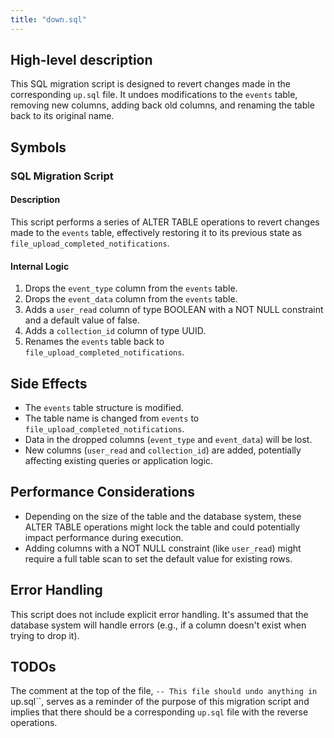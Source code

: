 ```yaml
---
title: "down.sql"
---
```


## High-level description
This SQL migration script is designed to revert changes made in the corresponding `up.sql` file. It undoes modifications to the `events` table, removing new columns, adding back old columns, and renaming the table back to its original name.

## Symbols

### SQL Migration Script
#### Description
This script performs a series of ALTER TABLE operations to revert changes made to the `events` table, effectively restoring it to its previous state as `file_upload_completed_notifications`.

#### Internal Logic
1. Drops the `event_type` column from the `events` table.
2. Drops the `event_data` column from the `events` table.
3. Adds a `user_read` column of type BOOLEAN with a NOT NULL constraint and a default value of false.
4. Adds a `collection_id` column of type UUID.
5. Renames the `events` table back to `file_upload_completed_notifications`.

## Side Effects
- The `events` table structure is modified.
- The table name is changed from `events` to `file_upload_completed_notifications`.
- Data in the dropped columns (`event_type` and `event_data`) will be lost.
- New columns (`user_read` and `collection_id`) are added, potentially affecting existing queries or application logic.

## Performance Considerations
- Depending on the size of the table and the database system, these ALTER TABLE operations might lock the table and could potentially impact performance during execution.
- Adding columns with a NOT NULL constraint (like `user_read`) might require a full table scan to set the default value for existing rows.

## Error Handling
This script does not include explicit error handling. It's assumed that the database system will handle errors (e.g., if a column doesn't exist when trying to drop it).

## TODOs
The comment at the top of the file, `-- This file should undo anything in `up.sql``, serves as a reminder of the purpose of this migration script and implies that there should be a corresponding `up.sql` file with the reverse operations.